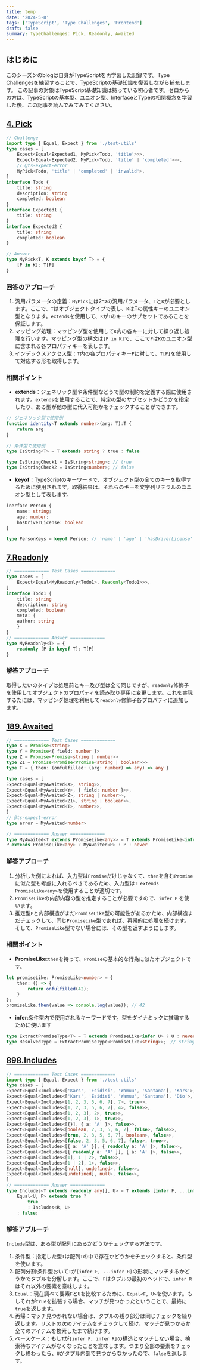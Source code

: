 ```yaml
---
title: temp
date: '2024-5-8'
tags: ['TypeScript', 'Type Challenges', 'Frontend']
draft: false
summary: TypeChallenges: Pick, Readonly, Awaited
---
```

## はじめに
このシーズンのblogは自身がTypeScriptを再学習した記録です。Type Challengesを練習することで、TypeScriptの基礎知識を復習しながら補充します。
この記事の対象はTypeScript基礎知識は持っている初心者です。ゼロからの方は、TypeScriptの基本型、ユニオン型、InterfaceとTypeの相関概念を学習した後、この記事を読んでみてみてください。
## [4. Pick](https://github.com/type-challenges/type-challenges/blob/main/questions/00004-easy-pick/README.md)
```ts
// Challenge
import type { Equal, Expect } from './test-utils'
type cases = [
	Expect<Equal<Expected1, MyPick<Todo, 'title'>>>,
	Expect<Equal<Expected2, MyPick<Todo, 'title' | 'completed'>>>,
	// @ts-expect-error
	MyPick<Todo, 'title' | 'completed' | 'invalid'>,
]
interface Todo {
	title: string
	description: string
	completed: boolean
}
interface Expected1 {
	title: string
}
interface Expected2 {
	title: string
	completed: boolean
}

// Answer
type MyPick<T, K extends keyof T> = {
	[P in K]: T[P]
}
```
### 回答のアプローチ
1. 汎用パラメータの定義：`MyPicK`には2つの汎用パラメータ、`T`と`K`が必要とします。ここで、`T`はオブジェクトタイプで表し、`K`はTの属性キーのユニオン型となります。`extends`を使用して、`K`が`T`のキーのサブセットであることを保証します。
2. マッピング処理：マッピング型を使用して`K`内の各キーに対して繰り返し処理を行います。マッピング型の構文は`[P in K]`で、ここで`P`は`K`のユニオン型に含まれる各プロパティキーを表します。
3. インデックスアクセス型：`T`内の各プロパティキー`P`に対して、`T[P]`を使用して対応する形を取得します。
### 相関ポイント
- **extends**：ジェネリック型や条件型などうで型の制約を定義する際に使用されます。`extends`を使用することで、特定の型のサブセットかどうかを指定したり、ある型が他の型に代入可能かをチェックすることができます。
```ts
// ジェネリック型で使用例
function identity<T extends number>(arg: T):T {
	return arg
}

// 条件型で使用例
type IsString<T> = T extends string ? true : false

type IsStringCheck1 = IsString<string>; // true
type IsStringCheck2 = IsString<number>; // false
```
- **keyof**：TypeScriptのキーワードで、オブジェクト型の全てのキーを取得するために使用されます。取得結果は、それらのキーを文字列リテラルのユニオン型として表します。
```ts
inerface Person {
	name: string;
	age: number;
	hasDriverLicense: boolean
}

type PersonKeys = keyof Person; // 'name' | 'age' | 'hasDriverLicense'
```
## [7.Readonly](https://github.com/type-challenges/type-challenges/blob/main/questions/00007-easy-readonly/README.md#readonly----)
```ts
// ============= Test Cases =============
type cases = [
	Expect<Equal<MyReadonly<Todo1>, Readonly<Todo1>>>,
]
interface Todo1 {
	title: string
	description: string
	completed: boolean
	meta: {
	author: string
	}
}
// ============= Answer =============
type MyReadonly<T> = {
	readonly [P in keyof T]: T[P]
}
```
### 解答アプローチ
取得したいのタイプは処理前とキー及び型は全て同じですが、`readonly`修飾子を使用してオブジェクトのプロパティを読み取り専用に変更します。これを実現するたには、マッピング処理を利用して`readonly`修飾子各プロパティに追加します。

## [189.Awaited](https://github.com/type-challenges/type-challenges/blob/main/questions/00189-easy-awaited/README.md)
```ts
// ============= Test Cases =============
type X = Promise<string>
type Y = Promise<{ field: number }>
type Z = Promise<Promise<string | number>>
type Z1 = Promise<Promise<Promise<string | boolean>>>
type T = { then: (onfulfilled: (arg: number) => any) => any }

type cases = [
Expect<Equal<MyAwaited<X>, string>>,
Expect<Equal<MyAwaited<Y>, { field: number }>>,
Expect<Equal<MyAwaited<Z>, string | number>>,
Expect<Equal<MyAwaited<Z1>, string | boolean>>,
Expect<Equal<MyAwaited<T>, number>>,
]
// @ts-expect-error
type error = MyAwaited<number>

// ============= Answer =============
type MyAwaited<T extends PromiseLike<any>> = T extends PromiseLike<infer P> ?
P extends PromiseLike<any> ? MyAwaited<P> : P : never
```
### 解答アプローチ
1. 分析した例によれば、入力型は`Promise`だけじゃなくて、`then`を含む`Promise`に似た型も考慮に入れるべきであるため、入力型は`T extends PromiseLike<any>`を使用することが適切です。
2. `PromiseLike`の内部内容の型を推定することが必要ですので、`infer P` を使います。
3. 推定型`P`と内部構造がまだ`PromiseLike`型の可能性があるかため、内部構造まだチェックして、同じ`PromiseLike`型であれば、再帰的に処理を続けます。そして、`PromiseLike`型でない場合には、その型を返すようにします。
### 相関ポイント
- **PromiseLike**:`then`を持って、`Promise`の基本的な行為に似たオブジェクトです。
```ts
let promiseLike: PromiseLike<number> = {
    then: () => {
	    return onfulfilled(42);
    }
};
promiseLike.then(value => console.log(value)); // 42
```
- **infer**:条件型内で使用されるキーワードです。型をダイナミックに推論するために使います
```ts
type ExtractPromiseType<T> = T extends PromiseLike<infer U> ? U : never;
type ResolvedType = ExtractPromiseType<PromiseLike<string>>;　// string
```

## [898.Includes](https://github.com/type-challenges/type-challenges/blob/main/questions/00898-easy-includes/README.md)
```ts
// ============= Test Cases =============
import type { Equal, Expect } from './test-utils'
type cases = [
Expect<Equal<Includes<['Kars', 'Esidisi', 'Wamuu', 'Santana'], 'Kars'>, true>>,
Expect<Equal<Includes<['Kars', 'Esidisi', 'Wamuu', 'Santana'], 'Dio'>, false>>,
Expect<Equal<Includes<[1, 2, 3, 5, 6, 7], 7>, true>>,
Expect<Equal<Includes<[1, 2, 3, 5, 6, 7], 4>, false>>,
Expect<Equal<Includes<[1, 2, 3], 2>, true>>,
Expect<Equal<Includes<[1, 2, 3], 1>, true>>,
Expect<Equal<Includes<[{}], { a: 'A' }>, false>>,
Expect<Equal<Includes<[boolean, 2, 3, 5, 6, 7], false>, false>>,
Expect<Equal<Includes<[true, 2, 3, 5, 6, 7], boolean>, false>>,
Expect<Equal<Includes<[false, 2, 3, 5, 6, 7], false>, true>>,
Expect<Equal<Includes<[{ a: 'A' }], { readonly a: 'A' }>, false>>,
Expect<Equal<Includes<[{ readonly a: 'A' }], { a: 'A' }>, false>>,
Expect<Equal<Includes<[1], 1 | 2>, false>>,
Expect<Equal<Includes<[1 | 2], 1>, false>>,
Expect<Equal<Includes<[null], undefined>, false>>,
Expect<Equal<Includes<[undefined], null>, false>>,
]
// ============= Answer =============
type Includes<T extends readonly any[], U> = T extends [infer F, ...infer R] ?
	Equal<U, F> extends true ? 
		true 
		: Includes<R, U> 
	: false;
```
### 解答アプルーチ
 `Include`型は、ある型が配列にあるかどうかチェックする方法です。
 1. 条件型：指定した型`T`は配列`T`の中で存在かどうかをチェックすると、条件型を使います。
 2. 配列分割:条件型おいて`T`が`[infer F, ...infer R]`の形状にマッチするかどうかでタプルを分解します。ここで、`F`はタプルの最初のヘッドで、`infer R`はそれ以外の要素を意味します。
 3. `Equal`：現在調べて要素`F`と`U`を比較するために、`Equal<F, U>`を使います。もしそれが`true`を拡張する場合、マッチが見つかったということで、最終に`true`を返します。
 4. 再帰：マッチ見つかれない場合は、タプルの残り部分は同じチェックを繰り返します。リストの次のアイテムをチェックして続け、マッチが見つかるか全てのアイテムを検索したまで続けます。
 5. ベースケース：もし`T`が`[infer F, infer R]`の構造とマッチしない場合、検索待ちアイテムがなくなったことを意味します。つまり全部の要素をチェックし終わったら、`U`がタプル内部で見つからなかったので、`false`を返します。